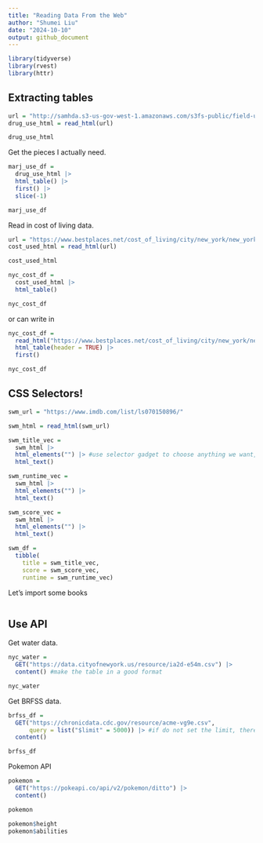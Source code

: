 ```yaml
---
title: "Reading Data From the Web"
author: "Shumei Liu"
date: "2024-10-10"
output: github_document
---
```


```r
library(tidyverse)
library(rvest)
library(httr)
```

## Extracting tables

```r
url = "http://samhda.s3-us-gov-west-1.amazonaws.com/s3fs-public/field-uploads/2k15StateFiles/NSDUHsaeShortTermCHG2015.htm"
drug_use_html = read_html(url)

drug_use_html
```

Get the pieces I actually need.

```r
marj_use_df = 
  drug_use_html |>
  html_table() |>
  first() |>
  slice(-1)

marj_use_df
```

Read in cost of living data.

```r
url = "https://www.bestplaces.net/cost_of_living/city/new_york/new_york"
cost_used_html = read_html(url)

cost_used_html

nyc_cost_df = 
  cost_used_html |>
  html_table()

nyc_cost_df
```

or can write in

```r
nyc_cost_df = 
  read_html("https://www.bestplaces.net/cost_of_living/city/new_york/new_york") |>
  html_table(header = TRUE) |>
  first()

nyc_cost_df
```

## CSS Selectors!

```r
swm_url = "https://www.imdb.com/list/ls070150896/"

swm_html = read_html(swm_url)
```

```r
swm_title_vec = 
  swm_html |>
  html_elements("") |> #use selector gadget to choose anything we want, and then copy the link and paste into the `html_elements()`. but I need to install the selector gadget
  html_text()

swm_runtime_vec =
  swm_html |>
  html_elements("") |>
  html_text()

swm_score_vec =
  swm_html |>
  html_elements("") |>
  html_text()

swm_df = 
  tibble(
    title = swm_title_vec,
    score = swm_score_vec,
    runtime = swm_runtime_vec)
```

Let's import some books

```r

```

## Use API

Get water data.

```r
nyc_water =
  GET("https://data.cityofnewyork.us/resource/ia2d-e54m.csv") |>
  content() #make the table in a good format

nyc_water
```

Get BRFSS data.

```r
brfss_df =
  GET("https://chronicdata.cdc.gov/resource/acme-vg9e.csv",
      query = list("$limit" = 5000)) |> #if do not set the limit, there is only 1000 dataset
  content()

brfss_df
```

Pokemon API

```r
pokemon =
  GET("https://pokeapi.co/api/v2/pokemon/ditto") |>
  content()

pokemon
```

```r
pokemon$height
pokemon$abilities
```












